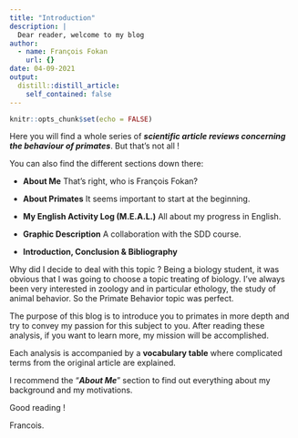 ```yaml
---
title: "Introduction"
description: |
  Dear reader, welcome to my blog
author:
  - name: François Fokan
    url: {}
date: 04-09-2021
output:
  distill::distill_article:
    self_contained: false
---
```


```r
knitr::opts_chunk$set(echo = FALSE)
```

Here you will find a whole series of ***scientific article reviews concerning the behaviour of primates***. But that's not all !

You can also find the different sections down there:

-	**About Me**
That’s right, who is François Fokan?

-	**About Primates**
It seems important to start at the beginning.

-	**My English Activity Log (M.E.A.L.)**
All about my progress in English.

-	**Graphic Description**
A collaboration with the SDD course.

-	**Introduction, Conclusion & Bibliography**

Why did I decide to deal with this topic ? Being a biology student, it was obvious that I was going to choose a topic treating of biology. I've always been very interested in zoology and in particular ethology, the study of animal behavior. So the Primate Behavior topic was perfect. 

The purpose of this blog is to introduce you to primates in more depth and try to convey my passion for this subject to you. After reading these analysis, if you want to learn more, my mission will be accomplished.

Each analysis is accompanied by a **vocabulary table** where complicated terms from the original article are explained.

I recommend the "***About Me***" section to find out everything about my background and my motivations.

Good reading !

Francois.
